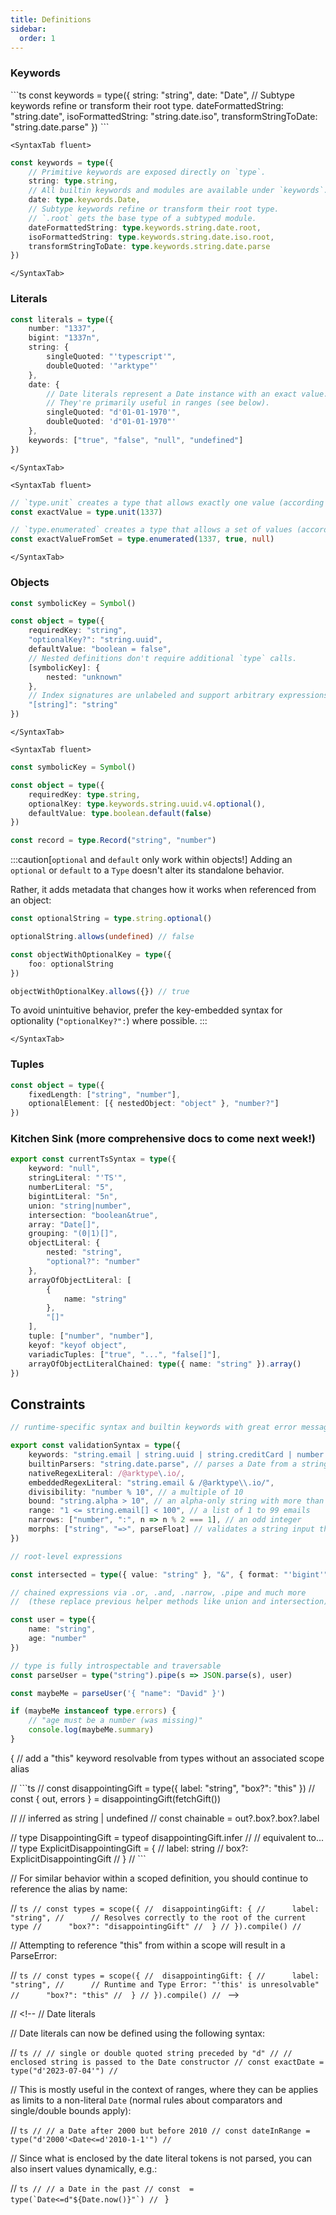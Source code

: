 ```yaml
---
title: Definitions
sidebar:
  order: 1
---
```



### Keywords

<Tabs>
	<SyntaxTab string>
```ts
const keywords = type({
	string: "string",
	date: "Date",
	// Subtype keywords refine or transform their root type.
	dateFormattedString: "string.date",
	isoFormattedString: "string.date.iso",
	transformStringToDate: "string.date.parse"
})
```
	</SyntaxTab>

    <SyntaxTab fluent>

```ts
const keywords = type({
	// Primitive keywords are exposed directly on `type`.
	string: type.string,
	// All builtin keywords and modules are available under `keywords`.
	date: type.keywords.Date,
	// Subtype keywords refine or transform their root type.
	// `.root` gets the base type of a subtyped module.
	dateFormattedString: type.keywords.string.date.root,
	isoFormattedString: type.keywords.string.date.iso.root,
	transformStringToDate: type.keywords.string.date.parse
})
```

    </SyntaxTab>

</Tabs>

### Literals

<Tabs>
	<SyntaxTab string>
	
```ts
const literals = type({
	number: "1337",
	bigint: "1337n",
	string: {
		singleQuoted: "'typescript'",
		doubleQuoted: '"arktype"'
	},
	date: {
    	// Date literals represent a Date instance with an exact value.
    	// They're primarily useful in ranges (see below).
    	singleQuoted: "d'01-01-1970'",
    	doubleQuoted: 'd"01-01-1970"'
    },
	keywords: ["true", "false", "null", "undefined"]
})
```
	</SyntaxTab>

    <SyntaxTab fluent>

```ts
// `type.unit` creates a type that allows exactly one value (according to ===)
const exactValue = type.unit(1337)

// `type.enumerated` creates a type that allows a set of values (according to ===)
const exactValueFromSet = type.enumerated(1337, true, null)
```

    </SyntaxTab>

</Tabs>

### Objects

<Tabs>
	<SyntaxTab string>

```ts
const symbolicKey = Symbol()

const object = type({
	requiredKey: "string",
	"optionalKey?": "string.uuid",
	defaultValue: "boolean = false",
	// Nested definitions don't require additional `type` calls.
	[symbolicKey]: {
		nested: "unknown"
	},
	// Index signatures are unlabeled and support arbitrary expressions.
	"[string]": "string"
})
```

    </SyntaxTab>

    <SyntaxTab fluent>

```ts
const symbolicKey = Symbol()

const object = type({
	requiredKey: type.string,
	optionalKey: type.keywords.string.uuid.v4.optional(),
	defaultValue: type.boolean.default(false)
})

const record = type.Record("string", "number")
```

:::caution[`optional` and `default` only work within objects!]
Adding an `optional` or `default` to a `Type` doesn't alter its standalone behavior.

Rather, it adds metadata that changes how it works when referenced from an object:

```ts
const optionalString = type.string.optional()

optionalString.allows(undefined) // false

const objectWithOptionalKey = type({
	foo: optionalString
})

objectWithOptionalKey.allows({}) // true
```

To avoid unintuitive behavior, prefer the key-embedded syntax for optionality (`"optionalKey?":`) where possible.
:::

    </SyntaxTab>

</Tabs>

### Tuples

```ts
const object = type({
	fixedLength: ["string", "number"],
	optionalElement: [{ nestedObject: "object" }, "number?"]
})
```

### Kitchen Sink (more comprehensive docs to come next week!)

```ts
export const currentTsSyntax = type({
	keyword: "null",
	stringLiteral: "'TS'",
	numberLiteral: "5",
	bigintLiteral: "5n",
	union: "string|number",
	intersection: "boolean&true",
	array: "Date[]",
	grouping: "(0|1)[]",
	objectLiteral: {
		nested: "string",
		"optional?": "number"
	},
	arrayOfObjectLiteral: [
		{
			name: "string"
		},
		"[]"
	],
	tuple: ["number", "number"],
	keyof: "keyof object",
	variadicTuples: ["true", "...", "false[]"],
	arrayOfObjectLiteralChained: type({ name: "string" }).array()
})
```

## Constraints

```ts
// runtime-specific syntax and builtin keywords with great error messages

export const validationSyntax = type({
	keywords: "string.email | string.uuid | string.creditCard | number.integer", // and many more
	builtinParsers: "string.date.parse", // parses a Date from a string
	nativeRegexLiteral: /@arktype\.io/,
	embeddedRegexLiteral: "string.email & /@arktype\\.io/",
	divisibility: "number % 10", // a multiple of 10
	bound: "string.alpha > 10", // an alpha-only string with more than 10 characters
	range: "1 <= string.email[] < 100", // a list of 1 to 99 emails
	narrows: ["number", ":", n => n % 2 === 1], // an odd integer
	morphs: ["string", "=>", parseFloat] // validates a string input then parses it to a number
})

// root-level expressions

const intersected = type({ value: "string" }, "&", { format: "'bigint'" })

// chained expressions via .or, .and, .narrow, .pipe and much more
//  (these replace previous helper methods like union and intersection)

const user = type({
	name: "string",
	age: "number"
})

// type is fully introspectable and traversable
const parseUser = type("string").pipe(s => JSON.parse(s), user)

const maybeMe = parseUser('{ "name": "David" }')

if (maybeMe instanceof type.errors) {
	// "age must be a number (was missing)"
	console.log(maybeMe.summary)
}
```

{
// add a "this" keyword resolvable from types without an associated scope alias

// ```ts
// const disappointingGift = type({ label: "string", "box?": "this" })
// const { out, errors } = disappointingGift(fetchGift())

// // inferred as string | undefined
// const chainable = out?.box?.box?.label

// type DisappointingGift = typeof disappointingGift.infer
// // equivalent to...
// type ExplicitDisappointingGift = {
// label: string
// box?: ExplicitDisappointingGift
// }
// ```

// For similar behavior within a scoped definition, you should continue to reference the alias by name:

// `ts
// const types = scope({
// 	disappointingGift: {
// 		label: "string",
// 		// Resolves correctly to the root of the current type
// 		"box?": "disappointingGift"
// 	}
// }).compile()
// `

// Attempting to reference "this" from within a scope will result in a ParseError:

// `ts
// const types = scope({
// 	disappointingGift: {
// 		label: "string",
// 		// Runtime and Type Error: "'this' is unresolvable"
// 		"box?": "this"
// 	}
// }).compile()
// ` -->

// <!--
// Date literals

// Date literals can now be defined using the following syntax:

// `ts
// // single or double quoted string preceded by "d"
// // enclosed string is passed to the Date constructor
// const exactDate = type("d'2023-07-04'")
// `

// This is mostly useful in the context of ranges, where they can be applies as limits to a non-literal `Date` (normal rules about comparators and single/double bounds apply):

// `ts
// // a Date after 2000 but before 2010
// const dateInRange = type("d'2000'<Date<=d'2010-1-1'")
// `

// Since what is enclosed by the date literal tokens is not parsed, you can also insert values dynamically, e.g.:

// ``ts
// // a Date in the past
// const  = type(`Date<=d"${Date.now()}"`)
// ``
}
